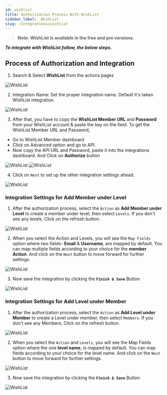 ```yaml
---
id: wishlist
title: Authorization Process With WishList
sidebar_label:  WishList
slug: /integrations/wishlist
---
```



> **Note: WishList is available in the free and pro versions.**

***To integrate with WishList follow, the below steps.***


## Process of Authorization and Integration


1.	Search & Select **WishList** from the actions pages
 <Image src="actions/wishlist/select-action" alt="WishList" w="1020" h="350" />

2. Integration Name: Set the proper integration name. Default it's taken WishList integration.
 <Image src="actions/wishlist/integration-name" alt="WishList" w="1020" h="350" />

3.	After that, you have to copy the **WishList Member URL** and **Password** from your WishList account & paste the key on the field. 
To get the WishList Member URL and Password, 
-	Go to WishList Member dashboard 
-	 Click on Advanced option and go to API. 
-	Now copy the API URL and Password, paste it into the integrations dashboard. And Click on **Authorize** button
 <Image src="actions/wishlist/api-and-site-url" alt="WishList" w="1020" h="350" />
 <Image src="actions/wishlist/authorize" alt="WishList" w="1020" h="350" />

4.	Click on `Next` to set up the other integration settings ahead.

 <Image src="actions/wishlist/after-authorize" alt="WishList" w="1020" h="350" />


### Integration Settings for Add Member under Level
1.	After the authorization process, select the `Action` as **Add Member under Level** to create a member under level, then select `Levels`. If you don't see any levels. Click on the refresh button. 
 <Image src="actions/wishlist/select-action-and-level" alt="WishList" w="1020" h="350" />

2.	When you select the Action and Levels, you will see the `Map Fields` option where two fields- **Email** & **Username**, are mapped by default. You can map multiple fields according to your choice for the **member Action**. And click on the `Next` button to move forward for further settings.
 <Image src="actions/wishlist/map-fields" alt="WishList" w="1020" h="350" />

3. Now save the integration by clicking the **`Finish & Save`** Button

 <Image src="actions/wishlist/finish-save" alt="WishList" w="1020" h="350" />

### Integration Settings for Add Level under Member
1.	After the authorization process, select the `Action` as **Add Level under Member** to create a Level under member, then select `Members`. If you don't see any Members. Click on the refresh button.
 <Image src="actions/wishlist/select-action-and-level-two" alt="WishList" w="1020" h="350" />

2. When you select the `Action` and `Levels`, you will see the Map Fields option where the one **level name**, is mapped by default. You can map fields according to your choice for the level name. And click on the `Next` button to move forward for further settings.
 <Image src="actions/wishlist/level-fields-map" alt="WishList" w="1020" h="350" />

3. Now save the integration by clicking the **`Finish & Save`** Button

 <Image src="actions/wishlist/finish-save-two" alt="WishList" w="1020" h="350" />


<Feedback/>